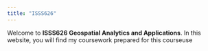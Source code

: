 ```yaml
---
title: "ISSS626"
---
```


Welcome to **ISSS626 Geospatial Analytics and Applications**. In this website, you will find my coursework prepared for this courseuse
